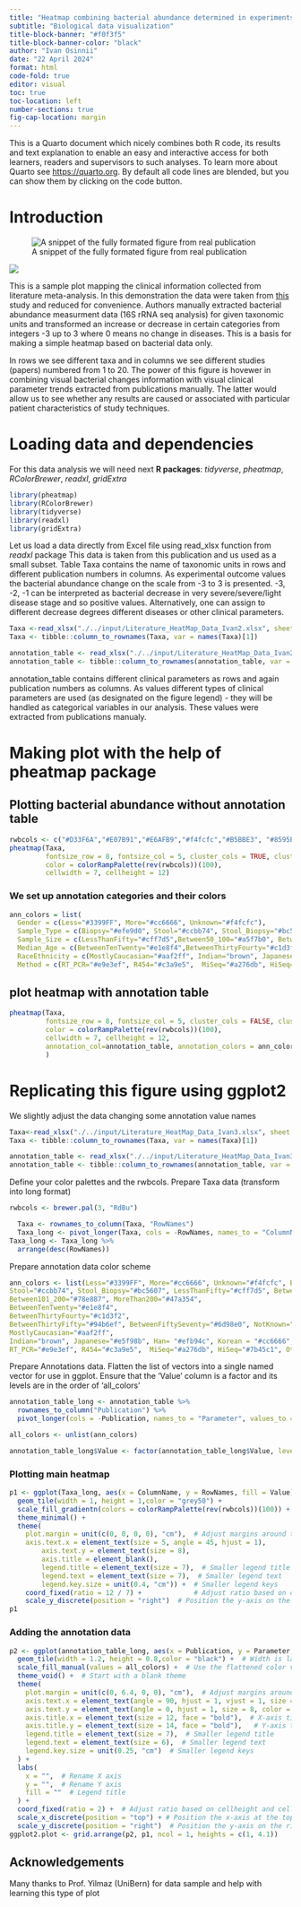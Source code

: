 ```yaml
---
title: "Heatmap combining bacterial abundance determined in experiments with patient clinical data annotation"
subtitle: "Biological data visualization" 
title-block-banner: "#f0f3f5"
title-block-banner-color: "black"
author: "Ivan Osinnii"
date: "22 April 2024"
format: html
code-fold: true
editor: visual
toc: true
toc-location: left
number-sections: true
fig-cap-location: margin
---
```

::: {.callout-note collapse="true"}
This is a Quarto document which nicely combines both R code, its results and text explanation to enable an easy and interactive access for both learners, readers and supervisors to such analyses. To learn more about Quarto see <https://quarto.org>. By default all code lines are blended, but you can show them by clicking on the code button.
:::

# Introduction

![A snippet of the fully formated figure from real publication](intro2.png)

![](intro.png)

This is a sample plot mapping the clinical information collected from literature meta-analysis. In this demonstration the data were taken from [this](https://www.nature.com/articles/s41591-018-0308-z) study and reduced for convenience. Authors manually extracted bacterial abundance measurment data (16S rRNA seq analysis) for given taxonomic units and transformed an increase or decrease in certain categories from integers -3 up to 3 where 0 means no change in diseases. This is a basis for making a simple heatmap based on bacterial data only.

In rows we see different taxa and in columns we see different studies (papers) numbered from 1 to 20. The power of this figure is hovewer in combining visual bacterial changes information with visual clinical parameter trends extracted from publications manually. The latter would allow us to see whether any results are caused or associated with particular patient characteristics of study techniques.

# Loading data and dependencies

For this data analysis we will need next **R packages**: *tidyverse*, *pheatmap*, *RColorBrewer*, *readxl*, *gridExtra*

```r
library(pheatmap)
library(RColorBrewer)
library(tidyverse)
library(readxl)
library(gridExtra)
```

Let us load a data directly from Excel file using read_xlsx function from *readxl* package This data is taken from this publication and us used as a small subset. Table Taxa contains the name of taxonomic units in rows and different publication numbers in columns. As experimental outcome values the bacterial abundance change on the scale from -3 to 3 is presented. -3, -2, -1 can be interpreted as bacterial decrease in very severe/severe/light disease stage and so positive values. Alternatively, one can assign to different decrease degrees different diseases or other clinical parameters.

```r

Taxa <-read_xlsx("./../input/Literature_HeatMap_Data_Ivan2.xlsx", sheet = 1)
Taxa <- tibble::column_to_rownames(Taxa, var = names(Taxa)[1])

annotation_table <- read_xlsx("./../input/Literature_HeatMap_Data_Ivan2.xlsx", sheet = 2)
annotation_table <- tibble::column_to_rownames(annotation_table, var = names(annotation_table)[1])
```

annotation_table contains different clinical parameters as rows and again publication numbers as columns. As values different types of clinical parameters are used (as designated on the figure legend) - they will be handled as categorical variables in our analysis. These values were extracted from publications manualy.

# Making plot with the help of pheatmap package

## Plotting bacterial abundance without annotation table

```r

rwbcols <- c("#D33F6A","#E07B91","#E6AFB9","#f4fcfc","#B5BBE3", "#8595E1", "#4A6FE3")
pheatmap(Taxa, 
         fontsize_row = 8, fontsize_col = 5, cluster_cols = TRUE, cluster_rows = F,
         color = colorRampPalette(rev(rwbcols))(100),
         cellwidth = 7, cellheight = 12)
```

### We set up annotation categories and their colors

```r

ann_colors = list(
  Gender = c(Less="#3399FF", More="#cc6666", Unknown="#f4fcfc"), 
  Sample_Type = c(Biopsy="#efe9d0", Stool="#ccbb74", Stool_Biopsy="#bc5607"),
  Sample_Size = c(LessThanFifty="#cff7d5",Between50_100="#a5f7b0", Between101_200="#78e887", MoreThan200="#47a354"),
  Median_Age = c(BetweenTenTwenty="#e1e8f4",BetweenThirtyFourty="#c1d3f2", BetweenThirtyFifty="#94b6ef", BetweenFiftySeventy="#6d98e0", Unknown="#f4fcfc"),
  RaceEthnicity = c(MostlyCaucasian="#aaf2ff", Indian="brown", Japanese="#e5f98b", Han= "#efb94c", Korean = "#cc6666", Unknown="#f4fcfc"),
  Method = c(RT_PCR="#e9e3ef", R454="#c3a9e5",  MiSeq="#a276db", HiSeq="#7b45c1", Other="#f4fcfc"))
```

## plot heatmap with annotation table

```r
pheatmap(Taxa, 
         fontsize_row = 8, fontsize_col = 5, cluster_cols = FALSE, cluster_rows = FALSE,
         color = colorRampPalette(rev(rwbcols))(100),
         cellwidth = 7, cellheight = 12,
         annotation_col=annotation_table, annotation_colors = ann_colors, border_color = "grey60"
         )
```

# Replicating this figure using ggplot2

We slightly adjust the data changing some annotation value names

```r
Taxa<-read_xlsx("./../input/Literature_HeatMap_Data_Ivan3.xlsx", sheet = 1) 
Taxa <- tibble::column_to_rownames(Taxa, var = names(Taxa)[1])

annotation_table <- read_xlsx("./../input/Literature_HeatMap_Data_Ivan3.xlsx", sheet = 2)
annotation_table <- tibble::column_to_rownames(annotation_table, var = names(annotation_table)[1])
```

Define your color palettes and the rwbcols. Prepare Taxa data (transform into long format)

```r
rwbcols <- brewer.pal(3, "RdBu")

  Taxa <- rownames_to_column(Taxa, "RowNames")
  Taxa_long <- pivot_longer(Taxa, cols = -RowNames, names_to = "ColumnName", values_to = "Value")
Taxa_long <- Taxa_long %>%
  arrange(desc(RowNames))
```

Prepare annotation data color scheme

```r
ann_colors <- list(Less="#3399FF", More="#cc6666", Unknown="#f4fcfc", Biopsy="#efe9d0", 
Stool="#ccbb74", Stool_Biopsy="#bc5607", LessThanFifty="#cff7d5", Between50_100="#a5f7b0", 
Between101_200="#78e887", MoreThan200="#47a354", 
BetweenTenTwenty="#e1e8f4", 
BetweenThirtyFourty="#c1d3f2", 
BetweenThirtyFifty="#94b6ef", BetweenFiftySeventy="#6d98e0", NotKnown="#f4fcfc", 
MostlyCaucasian="#aaf2ff",
Indian="brown", Japanese="#e5f98b", Han= "#efb94c", Korean = "#cc6666", Not_known="#f4fcfc", 
RT_PCR="#e9e3ef", R454="#c3a9e5",  MiSeq="#a276db", HiSeq="#7b45c1", Other="#f4fcfc")
```

Prepare Annotations data. Flatten the list of vectors into a single named vector for use in ggplot. Ensure that the 'Value' column is a factor and its levels are in the order of 'all_colors'

```r
annotation_table_long <- annotation_table %>%
  rownames_to_column("Publication") %>%
  pivot_longer(cols = -Publication, names_to = "Parameter", values_to = "Value")

all_colors <- unlist(ann_colors)

annotation_table_long$Value <- factor(annotation_table_long$Value, levels = names(all_colors))
```

### Plotting main heatmap

```r
p1 <- ggplot(Taxa_long, aes(x = ColumnName, y = RowNames, fill = Value)) +
  geom_tile(width = 1, height = 1,color = "grey50") +
  scale_fill_gradientn(colors = colorRampPalette(rev(rwbcols))(100)) +
  theme_minimal() +
  theme(
    plot.margin = unit(c(0, 0, 0, 0), "cm"),  # Adjust margins around the plot
    axis.text.x = element_text(size = 5, angle = 45, hjust = 1),
        axis.text.y = element_text(size = 8),
        axis.title = element_blank(),
        legend.title = element_text(size = 7),  # Smaller legend title
        legend.text = element_text(size = 7),  # Smaller legend text
        legend.key.size = unit(0.4, "cm")) +  # Smaller legend keys
    coord_fixed(ratio = 12 / 7) +             # Adjust ratio based on cellheight and cellwidth
    scale_y_discrete(position = "right")  # Position the y-axis on the right
p1
```

### Adding the annotation data

```r
p2 <- ggplot(annotation_table_long, aes(x = Publication, y = Parameter, fill = Value)) +
  geom_tile(width = 1.2, height = 0.8,color = "black") +  # Width is larger than height
  scale_fill_manual(values = all_colors) +  # Use the flattened color vector
  theme_void() +  # Start with a blank theme
  theme(
    plot.margin = unit(c(0, 6.4, 0, 0), "cm"),  # Adjust margins around the plot
    axis.text.x = element_text(angle = 90, hjust = 1, vjust = 1, size = 6, color = "black"),  # Customize x axis labels
    axis.text.y = element_text(angle = 0, hjust = 1, size = 8, color = "black"),  # Customize y axis labels
    axis.title.x = element_text(size = 12, face = "bold"),  # X-axis title
    axis.title.y = element_text(size = 14, face = "bold"),   # Y-axis title
    legend.title = element_text(size = 7),  # Smaller legend title
    legend.text = element_text(size = 6),  # Smaller legend text
    legend.key.size = unit(0.25, "cm")  # Smaller legend keys
  ) +
  labs(
    x = "",  # Rename X axis
    y = "",  # Rename Y axis
    fill = ""  # Legend title
  ) +
  coord_fixed(ratio = 2) +  # Adjust ratio based on cellheight and cellwidth
  scale_x_discrete(position = "top") + # Position the x-axis at the top
  scale_y_discrete(position = "right")  # Position the y-axis on the right
ggplot2.plot <- grid.arrange(p2, p1, ncol = 1, heights = c(1, 4.1))
```

## Acknowledgements

Many thanks to Prof. Yilmaz (UniBern) for data sample and help with learning this type of plot
